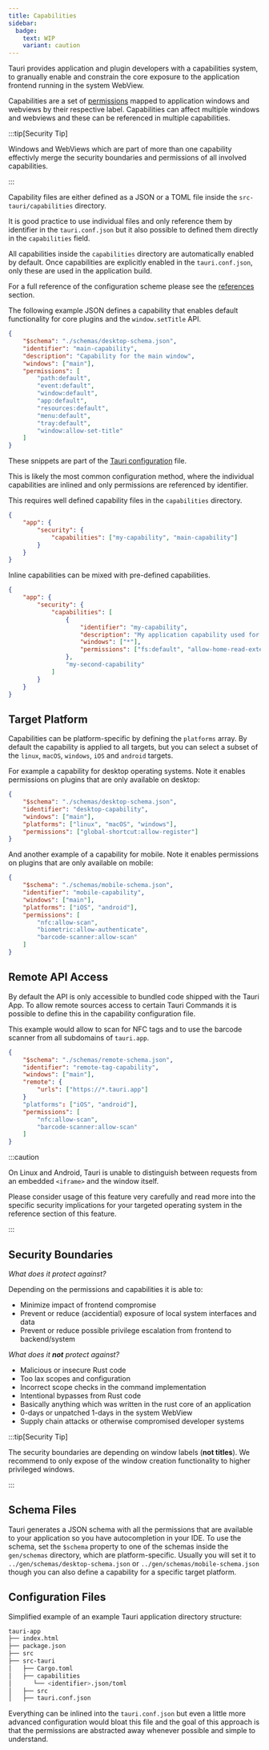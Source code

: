 ```yaml
---
title: Capabilities
sidebar:
  badge:
    text: WIP
    variant: caution
---
```


Tauri provides application and plugin developers with a capabilities system,
to granually enable and constrain the core exposure to the application frontend running in the
system WebView.

Capabilities are a set of [permissions](/security/permissions/) mapped
to application windows and webviews by their respective label.
Capabilities can affect multiple windows and webviews and these can be
referenced in multiple capabilities.

:::tip[Security Tip]

Windows and WebViews which are part of more than one capability
effectivly merge the security boundaries and permissions of all
involved capabilities.

:::

Capability files are either defined as a JSON or a TOML file
inside the `src-tauri/capabilities` directory.

It is good practice to use individual files and only reference
them by identifier in the `tauri.conf.json` but it also possible
to defined them directly in the `capabilities` field.

All capabilities inside the `capabilities` directory are automatically enabled
by default.
Once capabilities are explicitly enabled in the `tauri.conf.json`,
only these are used in the application build. 

For a full reference of the configuration scheme please see the
[references](/reference/config/) section.

The following example JSON defines a capability that enables default functionality
for core plugins and the `window.setTitle` API.

```json title="src-tauri/capabilities/main.json
{
	"$schema": "./schemas/desktop-schema.json",
	"identifier": "main-capability",
	"description": "Capability for the main window",
	"windows": ["main"],
	"permissions": [
		"path:default",
		"event:default",
		"window:default",
		"app:default",
		"resources:default",
		"menu:default",
		"tray:default",
		"window:allow-set-title"
	]
}
```

These snippets are part of the
[Tauri configuration](/develop/configuration-files/#tauri-config) file.

This is likely the most common configuration method,
where the individual capabilities are inlined and only
permissions are referenced by identifier.

This requires well defined
capability files in the `capabilities` directory.

```json title=src-tauri/tauri.conf.json
{
	"app": {
		"security": {
			"capabilities": ["my-capability", "main-capability"]
		}
	}
}
```

Inline capabilities can be mixed with pre-defined capabilities.

```json title=src-tauri/tauri.conf.json
{
	"app": {
		"security": {
			"capabilities": [
				{
					"identifier": "my-capability",
					"description": "My application capability used for all windows",
					"windows": ["*"],
					"permissions": ["fs:default", "allow-home-read-extended"]
				},
				"my-second-capability"
			]
		}
	}
}
```

## Target Platform

Capabilities can be platform-specific by defining the `platforms` array.
By default the capability is applied to all targets,
but you can select a subset of the `linux`, `macOS`, `windows`, `iOS` and `android` targets.

For example a capability for desktop operating systems.
Note it enables permissions on plugins that are only available on desktop:

```json title="src-tauri/capabilities/desktop.json
{
	"$schema": "./schemas/desktop-schema.json",
	"identifier": "desktop-capability",
	"windows": ["main"],
	"platforms": ["linux", "macOS", "windows"],
	"permissions": ["global-shortcut:allow-register"]
}
```

And another example of a capability for mobile.
Note it enables permissions on plugins that are only available on mobile:

```json title="src-tauri/capabilities/mobile.json
{
	"$schema": "./schemas/mobile-schema.json",
	"identifier": "mobile-capability",
	"windows": ["main"],
	"platforms": ["iOS", "android"],
	"permissions": [
		"nfc:allow-scan",
		"biometric:allow-authenticate",
		"barcode-scanner:allow-scan"
	]
}
```

## Remote API Access

By default the API is only accessible to bundled code shipped with the Tauri App.
To allow remote sources access to certain Tauri Commands it is possible to define this in
the capability configuration file.

This example would allow to scan for NFC tags and to use the barcode scanner from
all subdomains of `tauri.app`.

```json title="src-tauri/capabilities/remote-tags.json"
{
	"$schema": "./schemas/remote-schema.json",
	"identifier": "remote-tag-capability",
	"windows": ["main"],
	"remote": {
		"urls": ["https://*.tauri.app"]
	}
	"platforms": ["iOS", "android"],
	"permissions": [
		"nfc:allow-scan",
		"barcode-scanner:allow-scan"
	]
}
```

:::caution

On Linux and Android, Tauri is unable to distinguish between requests from an embedded `<iframe>` and the window itself.

Please consider usage of this feature very carefully and read more into the specific
security implications for your targeted operating system in the reference section of this feature.

:::

## Security Boundaries

_What does it protect against?_

Depending on the permissions and capabilities it is able to:

- Minimize impact of frontend compromise
- Prevent or reduce (accidential) exposure of local system interfaces and data
- Prevent or reduce possible privilege escalation from frontend to backend/system

_What does it **not** protect against?_

- Malicious or insecure Rust code
- Too lax scopes and configuration
- Incorrect scope checks in the command implementation
- Intentional bypasses from Rust code
- Basically anything which was written in the rust core of an application
- 0-days or unpatched 1-days in the system WebView
- Supply chain attacks or otherwise compromised developer systems

:::tip[Security Tip]

The security boundaries are depending on window labels (**not titles**).
We recommend to only expose of the window creation functionality
to higher privileged windows.

:::

## Schema Files

Tauri generates a JSON schema with all the permissions that are available to your
application so you have autocompletion in your IDE.
To use the schema, set the `$schema` property to one of the schemas
inside the `gen/schemas` directory, which are platform-specific.
Usually you will set it to `../gen/schemas/desktop-schema.json` or
`../gen/schemas/mobile-schema.json` though you can also define a capability
for a specific target platform.

## Configuration Files

Simplified example of an example Tauri application directory structure:

```sh
tauri-app
├── index.html
├── package.json
├── src
├── src-tauri
│   ├── Cargo.toml
│   ├── capabilities
│      └── <identifier>.json/toml
│   ├── src
│   ├── tauri.conf.json
```

Everything can be inlined into the `tauri.conf.json` but even a
little more advanced configuration would bloat this file and
the goal of this approach is that the permissions are abstracted
away whenever possible and simple to understand.
